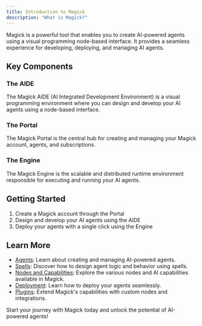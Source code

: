 ```yaml
---
title: Introduction to Magick
description: "What is Magick?"
---
```


Magick is a powerful tool that enables you to create AI-powered agents using a visual programming node-based interface. It provides a seamless experience for developing, deploying, and managing AI agents.

## Key Components

### The AIDE
The Magick AIDE (AI Integrated Development Environment) is a visual programming environment where you can design and develop your AI agents using a node-based interface.

### The Portal
The Magick Portal is the central hub for creating and managing your Magick account, agents, and subscriptions.

### The Engine
The Magick Engine is the scalable and distributed runtime environment responsible for executing and running your AI agents.

## Getting Started

1. Create a Magick account through the Portal
2. Design and develop your AI agents using the AIDE
3. Deploy your agents with a single click using the Engine

## Learn More

- [Agents](/docs/agents): Learn about creating and managing AI-powered agents.
- [Spells](/docs/spells): Discover how to design agent logic and behavior using spells.
- [Nodes and Capabilities](/docs/nodes): Explore the various nodes and AI capabilities available in Magick.
- [Deployment](/docs/deployment): Learn how to deploy your agents seamlessly.
- [Plugins](/docs/plugins): Extend Magick's capabilities with custom nodes and integrations.

Start your journey with Magick today and unlock the potential of AI-powered agents!